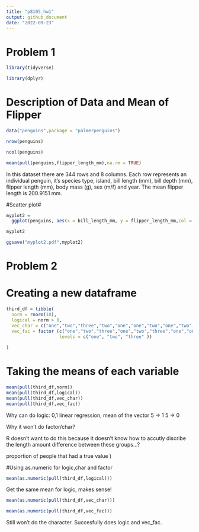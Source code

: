 ```yaml
---
title: "p8105_hw1"
output: github_document
date: "2022-09-23"
---
```


# Problem 1 

```r
library(tidyverse)

library(dplyr)
```

# Description of Data and Mean of Flipper
```r
data("penguins",package = "palmerpenguins")
```

```r
nrow(penguins)

ncol(penguins)

mean(pull(penguins,flipper_length_mm),na.rm = TRUE)
```
In this dataset there are 344 rows and 8 columns. Each row represents an individual penguin, it's species type, island, bill length (mm), bill depth (mm), flipper length (mm), body mass (g), sex (m/f) and year. The mean flipper length is 200.9151 mm. 


#Scatter plot# 

```r

myplot2 = 
  ggplot(penguins, aes(x = bill_length_mm, y = flipper_length_mm,col = species)) + geom_point() 

myplot2

ggsave("myplot2.pdf",myplot2)
```

# Problem 2 

# Creating a new  dataframe

```r
third_df = tibble(
  norm = rnorm(10),
  logical = norm > 0, 
  vec_char = c("one","two","three","two","one","one","two","one","two","three"),
  vec_fac = factor (c("one","two","three","one","two","three","one","one","two","three"),
                    levels = c("one", "two", "three" ))
  
)
```

# Taking the means of each variable 

```r

mean(pull(third_df,norm))
mean(pull(third_df,logical))
mean(pull(third_df,vec_char))
mean(pull(third_df,vec_fac))

```

Why can do logic: 
 0,1 linear regression, mean of the vector 
5 -> 1 
5 -> 0 

Why it won't do factor/char? 

R doesn't want to do this because it doesn't know how to accutly discribe the length amount difference between these groups...?

proportion of people that had a true value )

#Using as.numeric for logic,char and factor 

```r
mean(as.numeric(pull(third_df,logical)))
```
Get the same mean for logic, makes sense! 

```r
mean(as.numeric(pull(third_df,vec_char)))
```

```r
mean(as.numeric(pull(third_df,vec_fac)))
```
Still won't do the character. Succesfully does logic and vec_fac. 
